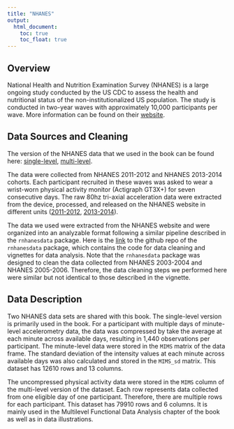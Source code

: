 ```yaml
---
title: "NHANES"
output:
  html_document: 
    toc: true
    toc_float: true
---
```


## Overview

National Health and Nutrition Examination Survey (NHANES) is a large ongoing study conducted by the US CDC to assess the health and nutritional status of the non-institutionalized US population. The study is conducted in two-year waves with approximately 10,000 participants per wave. More information can be found on their [website](https://www.cdc.gov/nchs/nhanes/index.htm).

## Data Sources and Cleaning

The version of the NHANES data that we used in the book can be found here: [single-level](http://www.ciprianstats.org/sites/default/files/nhanes/nhanes_fda_with_r.rds), [multi-level](http://www.ciprianstats.org/sites/default/files/nhanes/nhanes_fda_with_r_ml.rds). 

The data were collected from NHANES 2011-2012 and NHANES 2013-2014 cohorts. Each participant recruited in these waves was asked to wear a wrist-worn physical activity monitor (Actigraph GT3X+) for seven consecutive days. The raw 80hz tri-axial acceleration data were extracted from the device, processed, and released on the NHANES website in different units ([2011-2012](https://wwwn.cdc.gov/nchs/nhanes/search/datapage.aspx?Component=Examination&CycleBeginYear=2011), [2013-2014](https://wwwn.cdc.gov/nchs/nhanes/search/datapage.aspx?Component=Examination&CycleBeginYear=2013)).

The data we used were extracted from the NHANES website and were organized into an analyzable format following a similar pipeline described in the `rnhanesdata` package. Here is the [link](https://github.com/andrew-leroux/rnhanesdata) to the github repo of the `rnhanesdata` package, which contains the code for data cleaning and vignettes for data analysis. Note that the `rnhanesdata` package was designed to clean the data collected from NHANES 2003-2004 and NHANES 2005-2006. Therefore, the data cleaning steps we performed here were similar but not identical to those described in the vignette.

## Data Description

Two NHANES data sets are shared with this book. The single-level version is primarily used in the book.  For a participant with multiple days of minute-level accelerometry data, the data was compressed by take the average at each minute across available days, resulting in 1,440 observations per participant. The minute-level data were stored in the `MIMS` matrix of the data frame. The standard deviation of the intensity values at each minute across available days was also calculated and stored in the `MIMS_sd` matrix. This dataset has 12610 rows and 13 columns.

The uncompressed physical activity data were stored in the `MIMS` column of the multi-level version of the dataset. Each row represents data collected from one eligible day of one participant. Therefore, there are multiple rows for each participant. This dataset has 79910 rows and 6 columns. It is mainly used in the Multilevel Functional Data Analysis chapter of the book as well as in data illustrations. 




